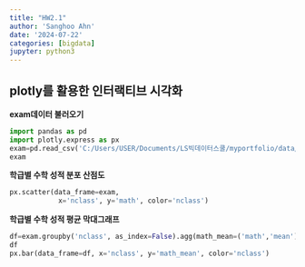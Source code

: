 ```yaml
---
title: "HW2.1"
author: 'Sanghoo Ahn'
date: '2024-07-22'
categories: [bigdata]
jupyter: python3
---
```

## plotly를 활용한 인터랙티브 시각화

**exam데이터 불러오기**

```python
import pandas as pd
import plotly.express as px
exam=pd.read_csv('C:/Users/USER/Documents/LS빅데이터스쿨/myportfolio/data/exam.csv')
exam
```


**학급별 수학 성적 분포 산점도**

```python
px.scatter(data_frame=exam,
            x='nclass', y='math', color='nclass')
```


**학급별 수학 성적 평균 막대그래프**

```python
df=exam.groupby('nclass', as_index=False).agg(math_mean=('math','mean'))
df
px.bar(data_frame=df, x='nclass', y='math_mean', color='nclass')
```

